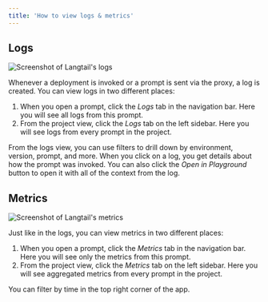 ```yaml
---
title: 'How to view logs & metrics'
---
```


## Logs

![Screenshot of Langtail's logs](/images/observability/view-logs-metrics/screenshot-logs.png)

Whenever a deployment is invoked or a prompt is sent via the proxy, a log is created. You can view logs in two different places:

1. When you open a prompt, click the *Logs* tab in the navigation bar. Here you will see all logs from this prompt.
1. From the project view, click the *Logs* tab on the left sidebar. Here you will see logs from every prompt in the project.

From the logs view, you can use filters to drill down by environment, version, prompt, and more. When you click on a log, you get details about how the prompt was invoked. You can also click the *Open in Playground* button to open it with all of the context from the log.

## Metrics

![Screenshot of Langtail's metrics](/images/observability/view-logs-metrics/screenshot-metrics.png)

Just like in the logs, you can view metrics in two different places:

1. When you open a prompt, click the *Metrics* tab in the navigation bar. Here you will see only the metrics from this prompt.
1. From the project view, click the *Metrics* tab on the left sidebar. Here you will see aggregated metrics from every prompt in the project.

You can filter by time in the top right corner of the app.